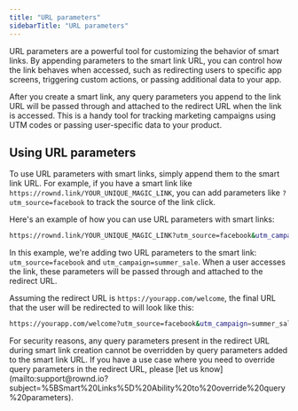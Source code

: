 ```yaml
---
title: "URL parameters"
sidebarTitle: "URL parameters"
---
```


URL parameters are a powerful tool for customizing the behavior of smart links. By appending parameters to the smart link URL, you can control how the link behaves when accessed, such as redirecting users to specific app screens, triggering custom actions, or passing additional data to your app.

After you create a smart link, any query parameters you append to the link URL will be passed through and attached to the redirect URL when the link is accessed. This is a handy tool for tracking marketing campaigns using UTM codes or passing user-specific data to your product.

## Using URL parameters

To use URL parameters with smart links, simply append them to the smart link URL. For example, if you have a smart link like `https://rownd.link/YOUR_UNIQUE_MAGIC_LINK`, you can add parameters like `?utm_source=facebook` to track the source of the link click.

Here's an example of how you can use URL parameters with smart links:

```bash
https://rownd.link/YOUR_UNIQUE_MAGIC_LINK?utm_source=facebook&utm_campaign=summer_sale
```

In this example, we're adding two URL parameters to the smart link: `utm_source=facebook` and `utm_campaign=summer_sale`. When a user accesses the link, these parameters will be passed through and attached to the redirect URL.

Assuming the redirect URL is `https://yourapp.com/welcome`, the final URL that the user will be redirected to will look like this:

```bash
https://yourapp.com/welcome?utm_source=facebook&utm_campaign=summer_sale
```

<Note>
    For security reasons, any query parameters present in the redirect URL during smart link creation cannot be overridden by query parameters added to the smart link URL. If you have a use case where you need to override query parameters in the redirect URL, please [let us know](mailto:support@rownd.io?subject=%5BSmart%20Links%5D%20Ability%20to%20override%20query%20parameters).
</Note>
